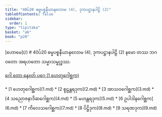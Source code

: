 ```yaml
---
title: "40ပ်20 ဓမ္မပစ္စနီယာနုလောမ (4), ဒုကပဋ္ဌာနပါဠိ (2)"
tableOfContents: false
sidebar:
  order: 1
type: "tipitaka"
basket: "ab"
book: "p20"
---
```



<Paragraph type="center" book="p20">
[ဟောမေ](/)
</Paragraph>

<Paragraph type="center" book="p20">
# 40ပ်20 ဓမ္မပစ္စနီယာနုလောမ (4), ဒုကပဋ္ဌာနပါဠိ (2)
</Paragraph>

<Paragraph number="1" type="center" book="p20">
နမော တဿ ဘဂဝတော အရဟတော သမ္မာသမ္ဗုဒ္ဓဿ.

[ဂေါ တော နေxတ် ပဂေ (1 ဟေတုဂေါစ္ဆက)](1.md)



</Paragraph>

<TableOfContents book="p20" section="40">
* [1 ဟေတုဂေါစ္ဆက](1.md)
* [2 စူဠန္တရဒုက](2.md)
* [3 အာသဝဂေါစ္ဆက](3.md)
* [4 သညောဇနာဒိဆဂေါစ္ဆက](4.md)
* [5 မဟန္တရဒုက](5.md)
* [6 ဥပါဒါနဂေါစ္ဆက](6.md)
* [7 ကိလေသဂေါစ္ဆက](7.md)
* [8 ပိဋ္ဌိဒုက](8.md)
* [9 သရဏဒုက](9.md)
</TableOfContents>